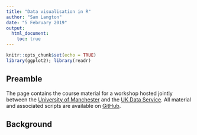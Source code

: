 ```yaml
---
title: "Data visualisation in R"
author: "Sam Langton"
date: "5 February 2019"
output:
  html_document:
    toc: true
---
```


```r
knitr::opts_chunk$set(echo = TRUE)
library(ggplot2); library(readr)
```

## Preamble

The page contains the course material for a workshop hosted jointly between the [University of Manchester](https://www.methods.manchester.ac.uk/) and the [UK Data Service](https://ukdataservice.ac.uk/). All material and associated scripts are available on [GitHub](https://github.com/langtonhugh/data_viz_workshop).

## Background


